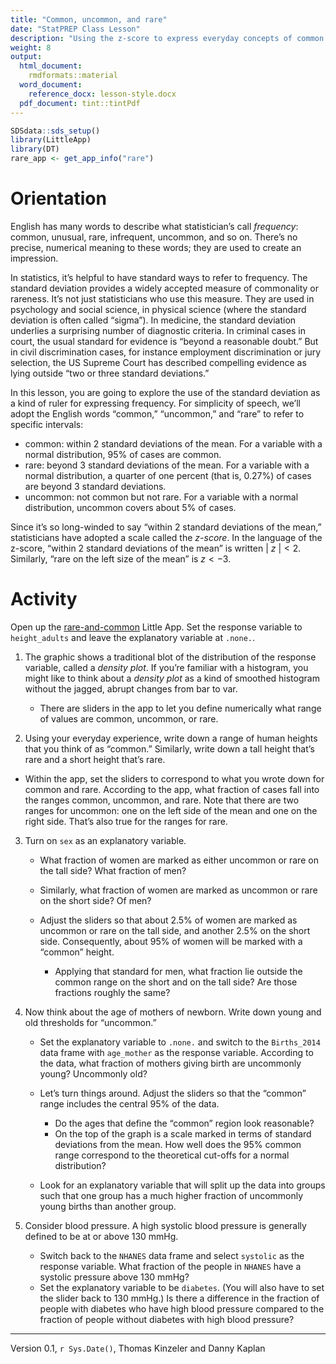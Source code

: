 ```yaml
---
title: "Common, uncommon, and rare"
date: "StatPREP Class Lesson"
description: "Using the z-score to express everyday concepts of common and rare."
weight: 8
output:
  html_document:
    rmdformats::material
  word_document:
    reference_docx: lesson-style.docx
  pdf_document: tint::tintPdf
---
```


```r
SDSdata::sds_setup()
library(LittleApp)
library(DT)
rare_app <- get_app_info("rare")
```

# Orientation

English has many words to describe what statistician's call *frequency*: common, unusual, rare, infrequent, uncommon, and so on. There's no precise, numerical meaning to these words; they are used to create an impression.

In statistics, it's helpful to have standard ways to refer to frequency. The standard deviation provides a widely accepted measure of commonality  or rareness. It's not just statisticians who use this measure. They are used in psychology and social science, in physical science (where the standard deviation is often called "sigma"). In medicine, the standard deviation underlies a surprising number of diagnostic criteria. In criminal cases in court, the usual standard for evidence is "beyond a reasonable doubt." But in civil discrimination cases, for instance employment discrimination or jury selection, the US Supreme Court has described compelling evidence as lying outside "two or three standard deviations."

In this lesson, you are going to explore the use of the standard deviation as a kind of ruler for expressing frequency. For simplicity of speech,  we'll adopt the English words "common,"  "uncommon," and "rare" to refer to specific intervals:

* common: within 2 standard deviations of the mean. For a variable with a normal distribution, 95% of cases are common.
* rare: beyond 3 standard deviations of the mean. For a variable with a normal distribution, a quarter of one percent (that is, 0.27%) of cases are beyond 3 standard deviations.
* uncommon: not common but not rare. For a variable with  a  normal distribution, uncommon covers about 5% of cases.  

Since it's so long-winded to say "within 2 standard deviations of the mean," statisticians have adopted a scale called the *z-score*. In the language of the z-score, "within 2 standard deviations of the mean" is written $|\ z\ | < 2$. Similarly, "rare on  the left size of the mean" is $z < -3$.


# Activity

Open up the [rare-and-common](`r rare_app$url`) Little App.  Set the response variable to `height_adults` and leave the explanatory variable at `.none.`. 

1. The graphic shows a traditional blot of the distribution of the response variable, called a *density plot*. If you're familiar with a histogram, you might like to think about a *density plot* as a kind of smoothed histogram without the jagged, abrupt changes from bar to var.

    * There are sliders in the app to let you define numerically what range of values are common, uncommon, or rare. 
    
2. Using your everyday experience, write down a range of human heights that you think of as "common." Similarly, write down a tall height that's rare and a short height that's rare.

* Within the app, set the sliders to correspond to what you wrote down for common and rare. According to the app, what fraction of cases fall into the ranges common, uncommon,  and rare. Note that there are two ranges for uncommon: one on the left side of the mean and one on the right side. That's also true for the ranges for rare.

3. Turn on `sex` as an explanatory variable. 

    * What fraction of women are marked as either uncommon or rare on the tall side? What fraction of men?
    
    * Similarly, what fraction of women are marked as uncommon or rare on the short side? Of men?
    
    * Adjust the sliders so that about 2.5% of women are marked as uncommon or rare on the tall side, and another 2.5% on the short side. Consequently,  about 95% of women will be marked with a "common" height. 
        - Applying that standard for men, what fraction lie outside the common range on  the short and on the tall side? Are those fractions roughly the same?  
    
4. Now think about the age of mothers of newborn. Write down young and old thresholds for "uncommon." 

    * Set the explanatory variable to `.none.` and switch to the `Births_2014` data frame with `age_mother` as the response variable. According to the data, what fraction of mothers giving birth are uncommonly young? Uncommonly old?

    * Let's turn things around. Adjust the sliders so that the "common" range includes the central 95% of the data. 
        - Do the ages that define the "common" region look reasonable?
        - On the top of the graph is a scale marked in terms of standard deviations from the mean. How well does the 95% common range correspond to the theoretical cut-offs for a normal distribution?
    * Look for an explanatory variable that will split up the data into groups such that one group has a much higher fraction of uncommonly young births than another group.
    
5. Consider blood pressure. A high systolic blood pressure is generally defined to be at or above 130 mmHg.

    * Switch back to the `NHANES` data frame and select `systolic` as the response variable. What fraction of the  people in `NHANES` have a systolic pressure above 130 mmHg?
    * Set the explanatory variable to be `diabetes`. (You will also have to set the slider back to 130 mmHg.) Is there a difference in the fraction of people with diabetes who have high blood pressure compared to the fraction of people without diabetes with high blood pressure?



----------------------

Version 0.1, `r Sys.Date()`, Thomas Kinzeler and Danny Kaplan